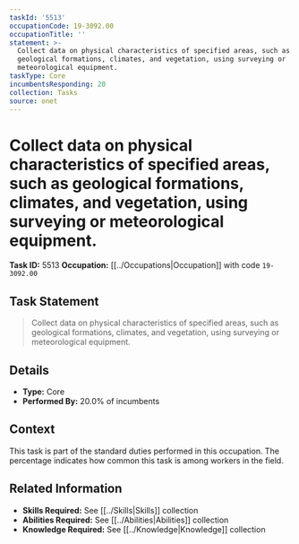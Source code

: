 ```yaml
---
taskId: '5513'
occupationCode: 19-3092.00
occupationTitle: ''
statement: >-
  Collect data on physical characteristics of specified areas, such as
  geological formations, climates, and vegetation, using surveying or
  meteorological equipment.
taskType: Core
incumbentsResponding: 20
collection: Tasks
source: onet
---
```

# Collect data on physical characteristics of specified areas, such as geological formations, climates, and vegetation, using surveying or meteorological equipment.

**Task ID:** 5513
**Occupation:** [[../Occupations|Occupation]] with code `19-3092.00`

## Task Statement

> Collect data on physical characteristics of specified areas, such as geological formations, climates, and vegetation, using surveying or meteorological equipment.

## Details

- **Type:** Core
- **Performed By:** 20.0% of incumbents

## Context

This task is part of the standard duties performed in this occupation. The percentage indicates how common this task is among workers in the field.

## Related Information

- **Skills Required:** See [[../Skills|Skills]] collection
- **Abilities Required:** See [[../Abilities|Abilities]] collection
- **Knowledge Required:** See [[../Knowledge|Knowledge]] collection
